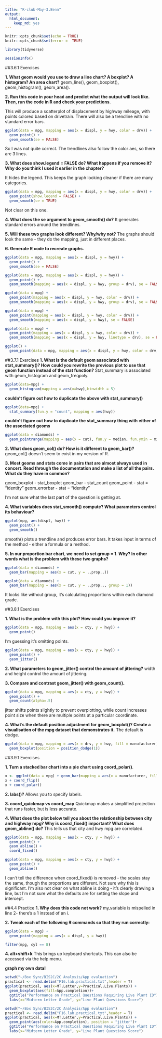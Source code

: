 ```yaml
---
title: "R-club-May-3.Benn"
output: 
  html_document: 
    keep_md: yes
---
```


```r
knitr::opts_chunk$set(echo = TRUE)
knitr::opts_chunk$set(error =  TRUE)
```

```r
library(tidyverse)
```  

```r
sessionInfo()
```

##3.6.1 Exercises  

**1. What geom would you use to draw a line chart? A boxplot? A histogram? An area chart?**
geom_line(), geom_boxplot(), geom_histogram(), geom_area().

**2. Run this code in your head and predict what the output will look like. Then, run the code in R and check your predictions.**  

This will produce a scatterplot of displacement by highway mileage, with points colored based on drivetrain. There will also be a trendline with no standard error bars.

```r
ggplot(data = mpg, mapping = aes(x = displ, y = hwy, color = drv)) + 
  geom_point() + 
  geom_smooth(se = FALSE)
```  

So I was not quite correct. The trendlines also follow the color aes, so there are 3 lines.

**3. What does show.legend = FALSE do? What happens if you remove it? Why do you think I used it earlier in the chapter?**  

It hides the legend. This keeps the graph looking cleaner if there are many categories.

```r
ggplot(data = mpg, mapping = aes(x = displ, y = hwy, color = drv)) + 
  geom_point(show.legend = FALSE) + 
  geom_smooth(se = TRUE)
```  

Not clear on this one.

**4. What does the se argument to geom_smooth() do?**
It generates standard errors around the trendlines.

**5. Will these two graphs look different? Why/why not?**
The graphs should look the same - they do the mapping, just in different places.

**6. Generate R code to recreate graphs.**
```r
ggplot(data = mpg, mapping = aes(x = displ, y = hwy)) + 
  geom_point() + 
  geom_smooth(se = FALSE)
```  
```r
ggplot(data = mpg, mapping = aes(x = displ, y = hwy)) + 
  geom_point() + 
  geom_smooth(mapping = aes(x = displ, y = hwy, group = drv), se = FALSE)
``` 
```r
ggplot(data = mpg) + 
  geom_point(mapping = aes(x = displ, y = hwy, color = drv)) + 
  geom_smooth(mapping = aes(x = displ, y = hwy, group = drv), se = FALSE)
``` 
```r
ggplot(data = mpg) + 
  geom_point(mapping = aes(x = displ, y = hwy, color = drv)) + 
  geom_smooth(mapping = aes(x = displ, y = hwy), se = FALSE)
``` 
```r
ggplot(data = mpg) + 
  geom_point(mapping = aes(x = displ, y = hwy, color = drv)) + 
  geom_smooth(mapping = aes(x = displ, y = hwy, linetype = drv), se = FALSE)
``` 
```r
ggplot() + 
  geom_point(data = mpg, mapping = aes(x = displ, y = hwy, color = drv, stroke = 4))
``` 

##3.7.1 Exercises
**1. What is the default geom associated with stat_summary()? How could you rewrite the previous plot to use that geom function instead of the stat function?**
Stat_summary is associated with geom_histogram and geom_freqpoly.

```r
ggplot(data=mpg) +
  geom_histogram(mapping = aes(x=hwy),binwidth = 5)
```  

**couldn't figure out how to duplicate the above with stat_summary()**
```r
ggplot(data=mpg) +
  stat_summary(fun.y = "count", mapping = aes(hwy))
```  

**couldn't figure out how to duplicate the stat_summary thing with either of the associated geoms**
```r
ggplot(data = diamonds) + 
  geom_pointrange(mapping = aes(x = cut), fun.y = median, fun.ymin = min, fun.ymax = max, fun.y = median)
```

**2. What does geom_col() do? How is it different to geom_bar()?**
geom_col() doesn't seem to exist in my version of R.

**3. Most geoms and stats come in pairs that are almost always used in concert. Read through the documentation and make a list of all the pairs. What do they have in common?**

geom_boxplot - stat_boxplot
geom_bar - stat_count
geom_point - stat = "identity"
geom_errorbar - stat = "identity"

I'm not sure what the last part of the question is getting at.

**4. What variables does stat_smooth() compute? What parameters control its behaviour?**
```r
ggplot(mpg, aes(displ, hwy)) +
  geom_point() +
  geom_smooth()
```
smooth() plots a trendline and produces error bars. It takes input in terms of the method - either a formula or a method.

**5. In our proportion bar chart, we need to set group = 1. Why? In other words what is the problem with these two graphs?**  

```r
ggplot(data = diamonds) + 
  geom_bar(mapping = aes(x = cut, y = ..prop..))
```

```r
ggplot(data = diamonds) + 
  geom_bar(mapping = aes(x = cut, y = ..prop.., group = 1))
```

It looks like without group, it's calculating proportions within each diamond grade.

##3.8.1 Exercises

**1. What is the problem with this plot? How could you improve it?**
```r
ggplot(data = mpg, mapping = aes(x = cty, y = hwy)) + 
  geom_point()
```  

I'm guessing it's omitting points.
```r
ggplot(data = mpg, mapping = aes(x = cty, y = hwy)) + 
  geom_point() +
  geom_jitter()
```  

**2. What parameters to geom_jitter() control the amount of jittering?**
width and height control the amount of jittering.

**3. Compare and contrast geom_jitter() with geom_count().**
```r
ggplot(data = mpg, mapping = aes(x = cty, y = hwy)) + 
  geom_point() +
  geom_count(alpha=.5)
```  

jitter shifts points slightly to prevent overplotting, while count increases point size when there are multiple points at a particular coordinate.

**4. What’s the default position adjustment for geom_boxplot()? Create a visualisation of the mpg dataset that demonstrates it.**
The default is dodge.
```r
ggplot(data = mpg, mapping = aes(x = drv, y = hwy, fill = manufacturer)) + 
  geom_boxplot(position = position_dodge(1))
```  

##3.9.1 Exercises

**1. Turn a stacked bar chart into a pie chart using coord_polar().**
```r
x <- ggplot(data = mpg) + geom_bar(mapping = aes(x = manufacturer, fill = drv))
x + coord_flip()
x + coord_polar()
```  

**2. labs()?**
Allows you to specify labels.

**3. coord_quickmap vs coord_map**
Quickmap makes a simplified projection that runs faster, but is less accurate.

**4. What does the plot below tell you about the relationship between city and highway mpg? Why is coord_fixed() important? What does geom_abline() do?**
This tells us that city and hwy mpg are correlated.
```r
ggplot(data = mpg, mapping = aes(x = cty, y = hwy)) +
  geom_point() + 
  geom_abline() +
  coord_fixed()
```
```r
ggplot(data = mpg, mapping = aes(x = cty, y = hwy)) +
  geom_point() + 
  geom_abline()
```  

I can't tell the difference when coord_fixed() is removed - the scales stay the same, though the proportions are different. Not sure why this is significant.
I'm also not clear on what abline is doing - it's clearly drawing a line, but I'm not sure what the defaults are for setting the slope and intercept.

##4.4 Practice
**1. Why does this code not work?**
my_variable is mispelled in line 2- there's a 1 instead of an i.

**2. Tweak each of the following R commands so that they run correctly:**

```r
ggplot(data = mpg) + 
  geom_point(mapping = aes(x = displ, y = hwy))
```

```r
filter(mpg, cyl == 8)
```

**4. alt+shift+k**
This brings up keyboard shortcuts. This can also be accessed via the help menu.

**graph my own data!**
```r
setwd("~/Box Sync/BIS2C/2C Analysis/App evaluation")
practical <- read.delim("F16.lab.practical.txt",header = T)
ggplot(practical, aes(x=MT.Letter,y=Practical.Live.Plants)) + 
  geom_boxplot(aes(fill=App.completion))+
  ggtitle("Performance on Practical Questions Requiring Live Plant ID")+ 
  labs(x="Midterm Letter Grade", y="Live Plant Questions Score")
```


```r
setwd("~/Box Sync/BIS2C/2C Analysis/App evaluation")
practical <- read.delim("F16.lab.practical.txt",header = T)
ggplot(practical, aes(x=MT.Letter,y=Practical.Live.Plants)) + 
  geom_point(aes(color=App.completion), position = "jitter")+
  ggtitle("Performance on Practical Questions Requiring Live Plant ID")+ 
  labs(x="Midterm Letter Grade", y="Live Plant Questions Score")
```
